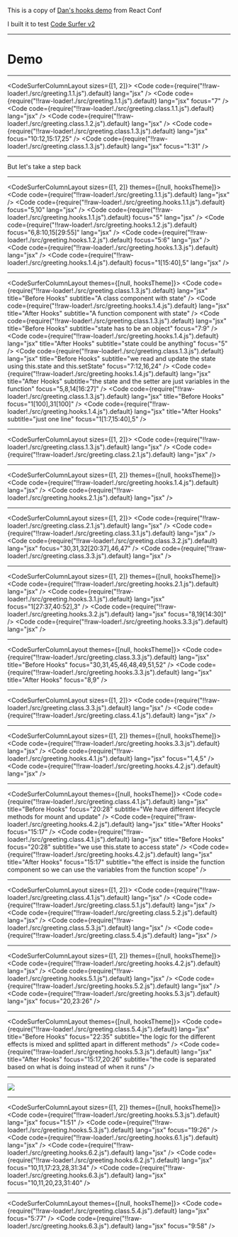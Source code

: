 
This is a copy of [Dan's hooks demo](https://youtu.be/dpw9EHDh2bM?t=1051) from React Conf

I built it to test [Code Surfer v2](https://github.com/pomber/code-surfer/pull/58)

---

# Demo

---

<CodeSurferColumnLayout sizes={[1, 2]}>
  <Step subtitle="Here is a simple React component">
    <GreetingLoader />
    <Code
      code={require("!!raw-loader!./src/greeting.1.1.js").default}
      lang="jsx"
    />
  </Step>
  <Step subtitle="we want to make the 'name' editable">
    <GreetingLoader />
    <Code
      code={require("!!raw-loader!./src/greeting.1.1.js").default}
      lang="jsx"
      focus="7"
    />
  </Step>
  <Step subtitle="so we turn the component into a class">
    <GreetingLoader version="class.1.1" />
    <Code
      code={require("!!raw-loader!./src/greeting.class.1.1.js").default}
      lang="jsx"
    />
  </Step>
  <Step subtitle="add some state">
    <GreetingLoader version="class.1.2" />
    <Code
      code={require("!!raw-loader!./src/greeting.class.1.2.js").default}
      lang="jsx"
    />
  </Step>
  <Step subtitle="and add a change handler that calls setState">
    <GreetingLoader version="class.1.3" />
    <Code
      code={require("!!raw-loader!./src/greeting.class.1.3.js").default}
      lang="jsx"
      focus="10:12,15:17,25"
    />
  </Step>
  <Step subtitle="we can now edit the name and it should work">
    <GreetingLoader version="class.1.3" />
    <Code
      code={require("!!raw-loader!./src/greeting.class.1.3.js").default}
      lang="jsx"
      focus="1:31"
    />
  </Step>
</CodeSurferColumnLayout>

---

But let's take a step back

---

<CodeSurferColumnLayout sizes={[1, 2]} themes={[null, hooksTheme]}>
  <Step subtitle="what if we didn't have to write a class when we want to use state?">
    <GreetingLoader theme={hooksTheme} />
    <Code
      code={require("!!raw-loader!./src/greeting.1.1.js").default}
      lang="jsx"
    />
  </Step>
  <Step subtitle="we want to render an input with the name as the value">
    <GreetingLoader theme={hooksTheme} />
    <Code
      code={require("!!raw-loader!./src/greeting.hooks.1.1.js").default}
      focus="5,10"
      lang="jsx"
    />
  </Step>
  <Step subtitle="we don't know where to get name from, we'll fill it in later">
    <GreetingLoader theme={hooksTheme} />
    <Code
      code={require("!!raw-loader!./src/greeting.hooks.1.1.js").default}
      focus="5"
      lang="jsx"
    />
  </Step>
  <Step subtitle="we also need a way to update the name when the input changes">
    <GreetingLoader theme={hooksTheme} />
    <Code
      code={require("!!raw-loader!./src/greeting.hooks.1.2.js").default}
      focus="6,8:10,15[29:55]"
      lang="jsx"
    />
  </Step>
  <Step subtitle="name and setName are closely related, let's put them together">
    <GreetingLoader theme={hooksTheme} />
    <Code
      code={require("!!raw-loader!./src/greeting.hooks.1.2.js").default}
      focus="5:6"
      lang="jsx"
    />
  </Step>
  <Step subtitle="where do we get name and setName from?">
    <GreetingLoader theme={hooksTheme} />
    <Code
      code={require("!!raw-loader!./src/greeting.hooks.1.3.js").default}
      lang="jsx"
    />
  </Step>
  <Step subtitle="what if we could just **use** state from React?">
    <GreetingLoader version="hooks.1.4" theme={hooksTheme} />
    <Code
      code={require("!!raw-loader!./src/greeting.hooks.1.4.js").default}
      focus="1[15:40],5"
      lang="jsx"
    />
  </Step>
</CodeSurferColumnLayout>

---

<CodeSurferColumnLayout themes={[null, hooksTheme]}>
  <Step>
    <Code
      code={require("!!raw-loader!./src/greeting.class.1.3.js").default}
      lang="jsx"
      title="Before Hooks"
      subtitle="A class component with state"
    />
    <Code
      code={require("!!raw-loader!./src/greeting.hooks.1.4.js").default}
      lang="jsx"
      title="After Hooks"
      subtitle="A function component with state"
    />
  </Step>
  <Step>
    <Code
      code={require("!!raw-loader!./src/greeting.class.1.3.js").default}
      lang="jsx"
      title="Before Hooks"
      subtitle="state has to be an object"
      focus="7:9"
    />
    <Code
      code={require("!!raw-loader!./src/greeting.hooks.1.4.js").default}
      lang="jsx"
      title="After Hooks"
      subtitle="state could be anything"
      focus="5"
    />
  </Step>
  <Step>
    <Code
      code={require("!!raw-loader!./src/greeting.class.1.3.js").default}
      lang="jsx"
      title="Before Hooks"
      subtitle="we read and update the state using this.state and this.setState"
      focus="7:12,16,24"
    />
    <Code
      code={require("!!raw-loader!./src/greeting.hooks.1.4.js").default}
      lang="jsx"
      title="After Hooks"
      subtitle="the state and the setter are just variables in the function"
      focus="5,8,14[16:27]"
    />
  </Step>
  <Step subtitle="What is useState exactly? useState is a hook, a function provided by React that lets you hook into React features from your function components">
    <Code
      code={require("!!raw-loader!./src/greeting.class.1.3.js").default}
      lang="jsx"
      title="Before Hooks"
      focus="1[100],31[100]"
    />
    <Code
      code={require("!!raw-loader!./src/greeting.hooks.1.4.js").default}
      lang="jsx"
      title="After Hooks"
      subtitle="just one line"
      focus="1[1:7,15:40],5"
    />
  </Step>
</CodeSurferColumnLayout>

---

<CodeSurferColumnLayout sizes={[1, 2]}>
  <Step subtitle="Now we want to add a second field for the surname">
    <GreetingLoader version="class.1.3" />
    <Code
      code={require("!!raw-loader!./src/greeting.class.1.3.js").default}
      lang="jsx"
    />
  </Step>
  <Step subtitle="so we add another key to the state and copy all the boilerplate">
    <GreetingLoader version="class.2.1" />
    <Code
      code={require("!!raw-loader!./src/greeting.class.2.1.js").default}
      lang="jsx"
    />
  </Step>
</CodeSurferColumnLayout>

---

<CodeSurferColumnLayout sizes={[1, 2]} themes={[null, hooksTheme]}>
  <Step subtitle="Let's do the same with hooks">
    <GreetingLoader version="hooks.1.4" theme={hooksTheme} />
    <Code
      code={require("!!raw-loader!./src/greeting.hooks.1.4.js").default}
      lang="jsx"
    />
  </Step>
  <Step subtitle="we can declare a second state for surname">
    <GreetingLoader version="hooks.2.1" theme={hooksTheme} />
    <Code
      code={require("!!raw-loader!./src/greeting.hooks.2.1.js").default}
      lang="jsx"
    />
  </Step>
</CodeSurferColumnLayout>

---

<CodeSurferColumnLayout sizes={[1, 2]}>
  <Step subtitle="Now we want to read context">
    <GreetingLoader version="class.2.1" />
    <Code
      code={require("!!raw-loader!./src/greeting.class.2.1.js").default}
      lang="jsx"
    />
  </Step>
  <Step subtitle="first we import the context from another file">
    <GreetingLoader version="class.3.1" />
    <Code
      code={require("!!raw-loader!./src/greeting.class.3.1.js").default}
      lang="jsx"
    />
  </Step>
  <Step subtitle="we get the theme using the context render prop API">
    <GreetingLoader version="class.3.2" />
    <Code
      code={require("!!raw-loader!./src/greeting.class.3.2.js").default}
      lang="jsx"
      focus="30,31,32[20:37],46,47"
    />
  </Step>
  <Step subtitle="and do the same with the locale">
    <GreetingLoader version="class.3.3" />
    <Code
      code={require("!!raw-loader!./src/greeting.class.3.3.js").default}
      lang="jsx"
    />
  </Step>
</CodeSurferColumnLayout>

---

<CodeSurferColumnLayout sizes={[1, 2]} themes={[null, hooksTheme]}>
  <Step subtitle="How could we do the same with hooks?">
    <GreetingLoader version="hooks.2.1" theme={hooksTheme} />
    <Code
      code={require("!!raw-loader!./src/greeting.hooks.2.1.js").default}
      lang="jsx"
    />
  </Step>
  <Step subtitle="there's a hook for that: we import useContext from React">
    <GreetingLoader version="hooks.3.1" theme={hooksTheme} />
    <Code
      code={require("!!raw-loader!./src/greeting.hooks.3.1.js").default}
      lang="jsx"
      focus="1[27:37,40:52],3"
    />
  </Step>
  <Step subtitle="we can get the theme (and subscribe to updates) by just using the hook">
    <GreetingLoader version="hooks.3.2" theme={hooksTheme} />
    <Code
      code={require("!!raw-loader!./src/greeting.hooks.3.2.js").default}
      lang="jsx"
      focus="8,19[14:30]"
    />
  </Step>
  <Step subtitle="">
    <GreetingLoader version="hooks.3.3" theme={hooksTheme} />
    <Code
      code={require("!!raw-loader!./src/greeting.hooks.3.3.js").default}
      lang="jsx"
    />
  </Step>
</CodeSurferColumnLayout>

---

<CodeSurferColumnLayout themes={[null, hooksTheme]}>
  <Step subtitle="With the context hook we get rid of the render prop wrapper">
    <Code
      code={require("!!raw-loader!./src/greeting.class.3.3.js").default}
      lang="jsx"
      title="Before Hooks"
      focus="30,31,45,46,48,49,51,52"
    />
    <Code
      code={require("!!raw-loader!./src/greeting.hooks.3.3.js").default}
      lang="jsx"
      title="After Hooks"
      focus="8,9"
    />
  </Step>
</CodeSurferColumnLayout>

---

<CodeSurferColumnLayout sizes={[1, 2]}>
  <Step subtitle="Let's now update the document title using lifecycle methods">
    <GreetingLoader version="class.3.3" />
    <Code
      code={require("!!raw-loader!./src/greeting.class.3.3.js").default}
      lang="jsx"
    />
  </Step>
  <Step subtitle="we add componentDidMount and componentDidUpdate">
    <GreetingLoader version="class.4.1" />
    <Code
      code={require("!!raw-loader!./src/greeting.class.4.1.js").default}
      lang="jsx"
    />
  </Step>
</CodeSurferColumnLayout>

---

<CodeSurferColumnLayout sizes={[1, 2]} themes={[null, hooksTheme]}>
  <Step subtitle="How do we do this with hooks?">
    <GreetingLoader version="hooks.3.3" theme={hooksTheme} />
    <Code
      code={require("!!raw-loader!./src/greeting.hooks.3.3.js").default}
      lang="jsx"
    />
  </Step>
  <Step subtitle="we have the useEffect hook">
    <GreetingLoader version="hooks.4.1" theme={hooksTheme} />
    <Code
      code={require("!!raw-loader!./src/greeting.hooks.4.1.js").default}
      lang="jsx"
      focus="1,4,5"
    />
  </Step>
  <Step subtitle="we pass a function that will run after every update and after the initial render">
    <GreetingLoader version="hooks.4.2" theme={hooksTheme} />
    <Code
      code={require("!!raw-loader!./src/greeting.hooks.4.2.js").default}
      lang="jsx"
    />
  </Step>
</CodeSurferColumnLayout>

---

<CodeSurferColumnLayout themes={[null, hooksTheme]}>
  <Step>
    <Code
      code={require("!!raw-loader!./src/greeting.class.4.1.js").default}
      lang="jsx"
      title="Before Hooks"
      focus="20:28"
      subtitle="We have different lifecycle methods for mount and update"
    />
    <Code
      code={require("!!raw-loader!./src/greeting.hooks.4.2.js").default}
      lang="jsx"
      title="After Hooks"
      focus="15:17"
    />
  </Step>
  <Step>
    <Code
      code={require("!!raw-loader!./src/greeting.class.4.1.js").default}
      lang="jsx"
      title="Before Hooks"
      focus="20:28"
      subtitle="we use this.state to access state"
    />
    <Code
      code={require("!!raw-loader!./src/greeting.hooks.4.2.js").default}
      lang="jsx"
      title="After Hooks"
      focus="15:17"
      subtitle="the effect is inside the function component so we can use the variables from the function scope"
    />
  </Step>
</CodeSurferColumnLayout>

---

<CodeSurferColumnLayout sizes={[1, 2]}>
  <Step subtitle="Now we want to subscribe to the windows resize event">
    <GreetingLoader version="class.4.1" />
    <Code
      code={require("!!raw-loader!./src/greeting.class.4.1.js").default}
      lang="jsx"
    />
  </Step>
  <Step subtitle="we add the window width to the state">
    <GreetingLoader version="class.5.1" />
    <Code
      code={require("!!raw-loader!./src/greeting.class.5.1.js").default}
      lang="jsx"
    />
  </Step>
  <Step subtitle="add a row to render it">
    <GreetingLoader version="class.5.2" />
    <Code
      code={require("!!raw-loader!./src/greeting.class.5.2.js").default}
      lang="jsx"
    />
  </Step>
  <Step subtitle="add a listener when the component mounts">
    <GreetingLoader version="class.5.3" />
    <Code
      code={require("!!raw-loader!./src/greeting.class.5.3.js").default}
      lang="jsx"
    />
  </Step>
  <Step subtitle="and remove the listener before the component unmounts">
    <GreetingLoader version="class.5.4" />
    <Code
      code={require("!!raw-loader!./src/greeting.class.5.4.js").default}
      lang="jsx"
    />
  </Step>
</CodeSurferColumnLayout>

---

<CodeSurferColumnLayout sizes={[1, 2]} themes={[null, hooksTheme]}>
  <Step subtitle="Let's do the same with hooks">
    <GreetingLoader version="hooks.4.2" theme={hooksTheme} />
    <Code
      code={require("!!raw-loader!./src/greeting.hooks.4.2.js").default}
      lang="jsx"
    />
  </Step>
  <Step subtitle="first we use a new state for the width">
    <GreetingLoader version="hooks.5.1" theme={hooksTheme} />
    <Code
      code={require("!!raw-loader!./src/greeting.hooks.5.1.js").default}
      lang="jsx"
    />
  </Step>
  <Step subtitle="then we use a second effect for handling the resize">
    <GreetingLoader version="hooks.5.2" theme={hooksTheme} />
    <Code
      code={require("!!raw-loader!./src/greeting.hooks.5.2.js").default}
      lang="jsx"
    />
  </Step>
  <Step subtitle="we can specify a clean up function, in the same effect, by returning it">
    <GreetingLoader version="hooks.5.3" theme={hooksTheme} />
    <Code
      code={require("!!raw-loader!./src/greeting.hooks.5.3.js").default}
      lang="jsx"
      focus="20,23:26"
    />
  </Step>
</CodeSurferColumnLayout>

---

<CodeSurferColumnLayout themes={[null, hooksTheme]}>
  <Step>
    <Code
      code={require("!!raw-loader!./src/greeting.class.5.4.js").default}
      lang="jsx"
      title="Before Hooks"
      focus="22:35"
      subtitle="the logic for the different effects is mixed and splitted apart in different methods"
    />
    <Code
      code={require("!!raw-loader!./src/greeting.hooks.5.3.js").default}
      lang="jsx"
      title="After Hooks"
      focus="15:17,20:26"
      subtitle="the code is separated based on what is doing instead of when it runs"
    />
  </Step>
</CodeSurferColumnLayout>

---

<Image src="./onemorething.jpg" />

---

<CodeSurferColumnLayout sizes={[1, 2]} themes={[null, hooksTheme]}>
  <Step subtitle="This function is getting pretty large">
    <GreetingLoader version="hooks.5.3" theme={hooksTheme} />
    <Code
      code={require("!!raw-loader!./src/greeting.hooks.5.3.js").default}
      lang="jsx"
      focus="1:51"
    />
  </Step>
  <Step subtitle="hook calls are just function calls">
    <GreetingLoader version="hooks.5.3" theme={hooksTheme} />
    <Code
      code={require("!!raw-loader!./src/greeting.hooks.5.3.js").default}
      lang="jsx"
      focus="19:26"
    />
  </Step>
  <Step subtitle="so we can extract them">
    <GreetingLoader version="hooks.6.1" theme={hooksTheme} />
    <Code
      code={require("!!raw-loader!./src/greeting.hooks.6.1.js").default}
      lang="jsx"
    />
  </Step>
  <Step subtitle="">
    <GreetingLoader version="hooks.6.2" theme={hooksTheme} />
    <Code
      code={require("!!raw-loader!./src/greeting.hooks.6.2.js").default}
      lang="jsx"
    />
  </Step>
  <Step subtitle="we can also reduce duplication">
    <GreetingLoader version="hooks.6.2" theme={hooksTheme} />
    <Code
      code={require("!!raw-loader!./src/greeting.hooks.6.2.js").default}
      lang="jsx"
      focus="10,11,17:23,28,31:34"
    />
  </Step>
  <Step subtitle="">
    <GreetingLoader version="hooks.6.3" theme={hooksTheme} />
    <Code
      code={require("!!raw-loader!./src/greeting.hooks.6.3.js").default}
      lang="jsx"
      focus="10,11,20,23,31:40"
    />
  </Step>
</CodeSurferColumnLayout>

---

<CodeSurferColumnLayout themes={[null, hooksTheme]}>
  <Step>
    <Code
      code={require("!!raw-loader!./src/greeting.class.5.4.js").default}
      lang="jsx"
      focus="5:77"
    />
    <Code
      code={require("!!raw-loader!./src/greeting.hooks.6.3.js").default}
      lang="jsx"
      focus="9:58"
    />
  </Step>
</CodeSurferColumnLayout>
